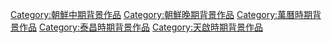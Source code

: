 {{朝鮮王朝背景作品分類導航|背景作品}}

[[Category:朝鮮中期背景作品|Category:朝鮮中期背景作品]]
[[Category:朝鮮晚期背景作品|Category:朝鮮晚期背景作品]]
[[Category:萬曆時期背景作品|Category:萬曆時期背景作品]]
[[Category:泰昌時期背景作品|Category:泰昌時期背景作品]]
[[Category:天啟時期背景作品|Category:天啟時期背景作品]]